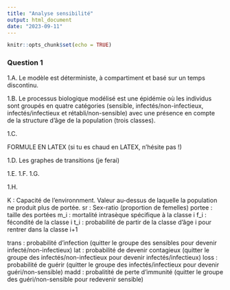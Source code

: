 ---
title: "Analyse sensibilité"
output: html_document
date: "2023-09-11"
---

```{r setup, include=FALSE}
knitr::opts_chunk$set(echo = TRUE)
```

### Question 1

  1.A.
  Le modèle est déterministe, à compartiment et basé sur un temps discontinu.
  
  1.B. 
  Le processus biologique modélisé est une épidémie où les individus sont groupés en quatre catégories (sensible, infectés/non-infectieux, infectés/infectieux et rétabli/non-sensible) avec une présence en compte de la structure d'âge de la population (trois classes).
  
  1.C.
  
  FORMULE EN LATEX (si tu es chaud en LATEX, n'hésite pas !)
  
  1.D.
  Les graphes de transitions (je ferai)
  
  1.E.
  1.F.
  1.G.
  
  1.H.
  
  K : Capacité de l'environnment. Valeur au-dessus de laquelle la population ne produit plus de portée.
  sr : Sex-ratio (proportion de femelles)
  portee : taille des portées
  m_i : mortalité intrasèque spécifique à la classe i
  f_i : fécondité de la classe i
  t_i : probabilité de partir de la classe d'âge i pour rentrer dans la classe i+1
  
  trans : probabilité d'infection (quitter le groupe des sensibles pour devenir infecté/non-infectieux)
  lat : probabilité de devenir contagieux (quitter le groupe des infectés/non-infectieux pour devenir infectés/infectieux)
  loss : probabilité de guérir (quitter le groupe des infectés/infectieux pour devenir guéri/non-sensible)
  madd : probalitité de perte d'immunité (quitter le groupe des guéri/non-sensible pour redevenir sensible)
  
  
  